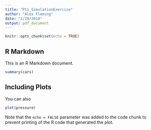 ```yaml
---
title: "Pt1_SimulationExercise"
author: "Alex Fleming"
date: "1/29/2018"
output: pdf_document
---
```


```r
knitr::opts_chunk$set(echo = TRUE)
```

## R Markdown

This is an R Markdown document.

```r
summary(cars)
```

## Including Plots

You can also

```r
plot(pressure)
```

Note that the `echo = FALSE` parameter was added to the code chunk to prevent printing of the R code that generated the plot.
